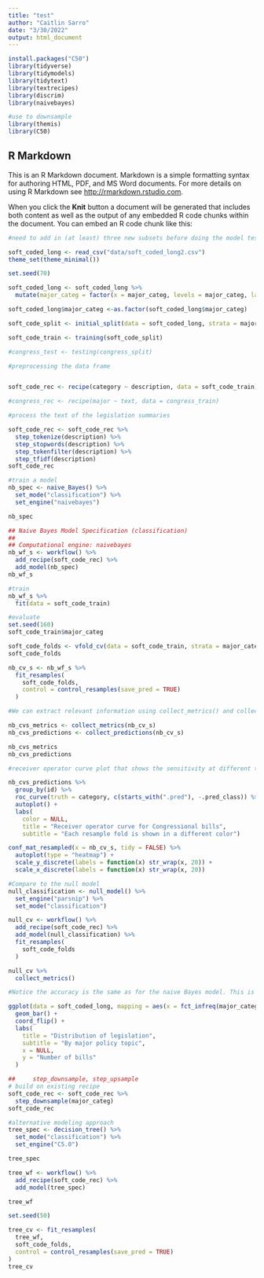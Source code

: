 ```yaml
---
title: "test"
author: "Caitlin Sarro"
date: "3/30/2022"
output: html_document
---
```


```r
install.packages("C50")
library(tidyverse)
library(tidymodels)
library(tidytext)
library(textrecipes)
library(discrim)
library(naivebayes)

#use to downsample
library(themis)
library(C50)


```

## R Markdown

This is an R Markdown document. Markdown is a simple formatting syntax for authoring HTML, PDF, and MS Word documents. For more details on using R Markdown see <http://rmarkdown.rstudio.com>.

When you click the **Knit** button a document will be generated that includes both content as well as the output of any embedded R code chunks within the document. You can embed an R code chunk like this:

```r
#need to add in (at least) three new subsets before doing the model test

soft_coded_long <- read_csv("data/soft_coded_long2.csv")
theme_set(theme_minimal())

```
```r
set.seed(70)

soft_coded_long <- soft_coded_long %>%
  mutate(major_categ = factor(x = major_categ, levels = major_categ, labels = category))

soft_coded_long$major_categ <-as.factor(soft_coded_long$major_categ)

soft_code_split <- initial_split(data = soft_coded_long, strata = major_categ, prop = .8)

soft_code_train <- training(soft_code_split)

#congress_test <- testing(congress_split)
```

```r
#preprocessing the data frame


soft_code_rec <- recipe(category ~ description, data = soft_code_train)

#congress_rec <- recipe(major ~ text, data = congress_train)
```

```r

#process the text of the legislation summaries

soft_code_rec <- soft_code_rec %>%
  step_tokenize(description) %>%
  step_stopwords(description) %>%
  step_tokenfilter(description) %>%
  step_tfidf(description)
soft_code_rec

```

```r
#train a model
nb_spec <- naive_Bayes() %>%
  set_mode("classification") %>%
  set_engine("naivebayes")

nb_spec
```

```r
## Naive Bayes Model Specification (classification)
## 
## Computational engine: naivebayes
nb_wf_s <- workflow() %>%
  add_recipe(soft_code_rec) %>%
  add_model(nb_spec)
nb_wf_s

```


```r
#train
nb_wf_s %>%
  fit(data = soft_code_train)

```


```r
#evaluate
set.seed(160)
soft_code_train$major_categ

soft_code_folds <- vfold_cv(data = soft_code_train, strata = major_categ, v = 5)
soft_code_folds

```

```r
nb_cv_s <- nb_wf_s %>%
  fit_resamples(
    soft_code_folds,
    control = control_resamples(save_pred = TRUE)
  )

```

```r
#We can extract relevant information using collect_metrics() and collect_predictions().

nb_cvs_metrics <- collect_metrics(nb_cv_s)
nb_cvs_predictions <- collect_predictions(nb_cv_s)

nb_cvs_metrics
nb_cvs_predictions

```

```r
#receiver operator curve plot that shows the sensitivity at different thresholds. It demonstrates how well a classification model can distinguish between classes.

nb_cvs_predictions %>%
  group_by(id) %>%
  roc_curve(truth = category, c(starts_with(".pred"), -.pred_class)) %>%
  autoplot() +
  labs(
    color = NULL,
    title = "Receiver operator curve for Congressional bills",
    subtitle = "Each resample fold is shown in a different color")

```

```r
conf_mat_resampled(x = nb_cv_s, tidy = FALSE) %>%
  autoplot(type = "heatmap") +
  scale_y_discrete(labels = function(x) str_wrap(x, 20)) +
  scale_x_discrete(labels = function(x) str_wrap(x, 20))

```


```r
#Compare to the null model
null_classification <- null_model() %>%
  set_engine("parsnip") %>%
  set_mode("classification")

null_cv <- workflow() %>%
  add_recipe(soft_code_rec) %>%
  add_model(null_classification) %>%
  fit_resamples(
    soft_code_folds
  )

null_cv %>%
  collect_metrics()

#Notice the accuracy is the same as for the naive Bayes model. This is because naive Bayes still leads to every observation predicted as “Health”, which is the exact same result as the null model. Clearly we need a better modeling strategy.

```


```r
ggplot(data = soft_coded_long, mapping = aes(x = fct_infreq(major_categ) %>% fct_rev())) +
  geom_bar() +
  coord_flip() +
  labs(
    title = "Distribution of legislation",
    subtitle = "By major policy topic",
    x = NULL,
    y = "Number of bills"
  )

```

```r
##     step_downsample, step_upsample
# build on existing recipe
soft_code_rec <- soft_code_rec %>%
  step_downsample(major_categ)
soft_code_rec 

#alternative modeling approach
tree_spec <- decision_tree() %>%
  set_mode("classification") %>%
  set_engine("C5.0")

tree_spec

tree_wf <- workflow() %>%
  add_recipe(soft_code_rec) %>%
  add_model(tree_spec)

tree_wf

```
```r
set.seed(50)

tree_cv <- fit_resamples(
  tree_wf,
  soft_code_folds,
  control = control_resamples(save_pred = TRUE)
)
tree_cv

```


